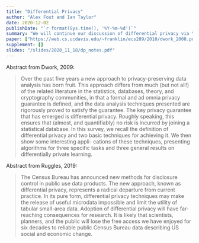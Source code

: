 ```yaml
---
title: "Differential Privacy"
author: "Alex Fout and Ian Taylor"
date: 2020-12-02
publishDate: "`r format(Sys.time(), '%Y-%m-%d')`"
summary: "We will continue our discussion of differential privacy via \"Differential Privacy: A Survey of Results\" (Dwork, 2009) and \"Differential Privacy and Census Data: Implications for Social and Economic Research\" (Ruggles, 2019) "
paper: ["https://web.cs.ucdavis.edu/~franklin/ecs289/2010/dwork_2008.pdf", "https://www.aeaweb.org/articles?id=10.1257/pandp.20191107"]
supplement: []
slides: "/slides/2020_11_18/dp_notes.pdf"
---
```


Abstract from Dwork, 2009:

> Over the past five years a new approach to privacy-preserving data analysis has born fruit. This approach differs from much (but not all!) of the related literature in the statistics, databases, theory, and cryptography communities, in that a formal and ad omnia privacy guarantee is defined, and the data analysis techniques presented are rigorously proved to satisfy the guarantee. The key privacy guarantee that has emerged is differential privacy. Roughly speaking, this ensures that (almost, and quantifiably) no risk is incurred by joining a statistical database. In this survey, we recall the definition of differential privacy and two basic techniques for achieving it. We then show some interesting appli- cations of these techniques, presenting algorithms for three specific tasks and three general results on differentially private learning.

Abstract from Ruggles, 2019:

> The Census Bureau has announced new methods for disclosure control in public use data products. The new approach, known as differential privacy, represents a radical departure from current practice. In its pure form, differential privacy techniques may make the release of useful microdata impossible and limit the utility of tabular small-area data. Adoption of differential privacy will have far-reaching consequences for research. It is likely that scientists, planners, and the public will lose the free access we have enjoyed for six decades to reliable public Census Bureau data describing US social and economic change.
